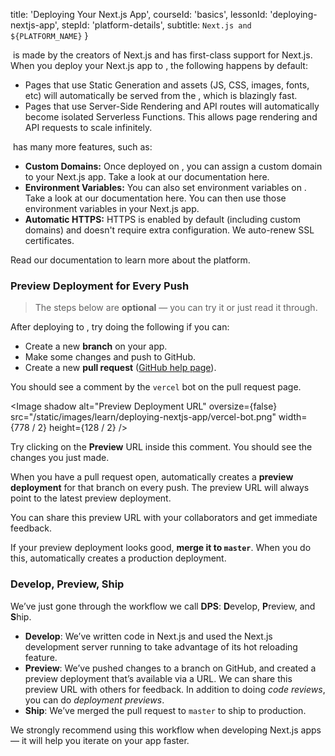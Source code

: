 
  title: 'Deploying Your Next.js App',
  courseId: 'basics',
  lessonId: 'deploying-nextjs-app',
  stepId: 'platform-details',
  subtitle: `Next.js and ${PLATFORM_NAME}`
}

&#8203;<PlatformLink /> is made by the creators of Next.js and has first-class support for Next.js. When you deploy your Next.js app to <PlatformText />, the following happens by default:

- Pages that use Static Generation and assets (JS, CSS, images, fonts, etc) will automatically be served from the <PlatformCdnLink />, which is blazingly fast.
- Pages that use Server-Side Rendering and API routes will automatically become isolated <PlatformLink href="/docs/v2/serverless-functions/introduction">Serverless Functions</PlatformLink>. This allows page rendering and API requests to scale infinitely.

&#8203;<PlatformText /> has many more features, such as:

- **Custom Domains:** Once deployed on <PlatformText />, you can assign a custom domain to your Next.js app. Take a look at <PlatformLink href="/docs/v2/custom-domains">our documentation</PlatformLink> here.
- **Environment Variables:** You can also set environment variables on <PlatformText />. Take a look at <PlatformLink href="/docs/v2/build-step#environment-variables">our documentation</PlatformLink> here. You can then <Link href="/docs/[...slug]" as="/docs/api-reference/next.config.js/environment-variables"><a>use those environment variables</a></Link> in your Next.js app.
- **Automatic HTTPS:** HTTPS is enabled by default (including custom domains) and doesn't require extra configuration. We auto-renew SSL certificates.

Read <PlatformLink href="/docs">our documentation</PlatformLink> to learn more about the <PlatformText /> platform.

### Preview Deployment for Every Push

> The steps below are **optional** — you can try it or just read it through.

After deploying to <PlatformText />, try doing the following if you can:

- Create a new **branch** on your app.
- Make some changes and push to GitHub.
- Create a new **pull request** ([GitHub help page](https://help.github.com/en/github/collaborating-with-issues-and-pull-requests/creating-a-pull-request)).

You should see a comment by the `vercel` bot on the pull request page.

<Image
  shadow
  alt="Preview Deployment URL"
  oversize={false}
  src="/static/images/learn/deploying-nextjs-app/vercel-bot.png"
  width={778 / 2}
  height={128 / 2}
/>

Try clicking on the **Preview** URL inside this comment. You should see the changes you just made.

When you have a pull request open, <PlatformText /> automatically creates a **preview deployment** for that branch on every push. The preview URL will always point to the latest preview deployment.

You can share this preview URL with your collaborators and get immediate feedback.

If your preview deployment looks good, **merge it to `master`**. When you do this, <PlatformText /> automatically creates a production deployment.

### Develop, Preview, Ship

We’ve just gone through the workflow we call **DPS**: **D**evelop, **P**review, and **S**hip.

- **Develop**: We’ve written code in Next.js and used the Next.js development server running to take advantage of its hot reloading feature.
- **Preview**: We’ve pushed changes to a branch on GitHub, and <PlatformText /> created a preview deployment that’s available via a URL. We can share this preview URL with others for feedback. In addition to doing _code reviews_, you can do _deployment previews_.
- **Ship**: We’ve merged the pull request to `master` to ship to production.

We strongly recommend using this workflow when developing Next.js apps — it will help you iterate on your app faster.

